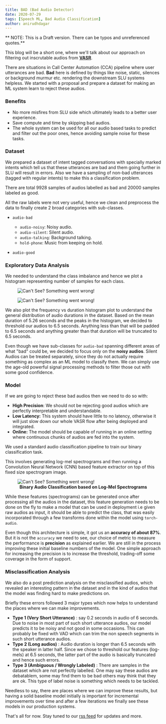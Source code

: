 ```yaml
---
title: BAD (Bad Audio Detector)
date: 2020-07-29
tags: [Speech ML, Bad Audio Classification]
author: anirudhdagar
---
```


** NOTE: This is a Draft version. There can be typos and unreferenced quotes.**

This blog will be a short one, where we'll talk about our approach on filtering out inscrutable audios from [**VASR**](https://vernacular.ai/vasr).

There are situations in Call Center Automation (CCA) pipeline where user utterances are bad. **Bad** here is defined by things like noise, static, silences or background murmur etc. rendering the downstream SLU systems helpless. We started with a proposal and prepare a dataset for making an ML system learn to reject these audios.

### Benefits

* No more misfires from SLU side which ultimately leads to a better user experience.
* Save compute and time by skipping bad audios.
* The whole system can be used for all our audio based tasks to predict and filter out the poor ones, hence avoiding sample noise for these tasks.

### Dataset

We prepared a dataset of intent tagged conversations with specially marked intents which tell us that these utterances are bad and them going further in SLU will result in errors. Also we have a sampling of non-bad utterances (tagged with regular intents) to make this a classification problem.

There are total 9928 samples of audios labelled as bad and 20000 samples labeled as good.

All the raw labels were not very useful, hence we clean and preprocess the data to finally create 2 broad categories with sub-classes.

+ `audio-bad`
  + `audio-noisy`: Noisy audio.
  + `audio-silent`: Silent audio.
  + `audio-talking`: Background talking.
  + `hold-phone`: Music from keeping on hold.

+ `audio-good`


### Exploratory Data Analysis

We needed to understand the class imbalance and hence we plot a histogram representing number of samples for each class.

<figure>
  <img alt="Can't See? Something went wrong!" src="./Class_Distribution.png" >
</figure>

<figure>
  <img alt="Can't See? Something went wrong!" src="./EDA.png">
</figure>


We also plot the frequency vs duration histogram plot to understand the general distribution of audio durations in the dataset.
Based on the mean duration of 5.26 seconds and the peaks in the histogram, we decided to threshold our audios to 6.5 seconds.
Anything less than that will be padded to 6.5 seconds and anything greater than that duration will be truncated to 6.5 seconds.

Even though we have sub-classes for `audio-bad` spanning different areas of what "bad" could be, we decided to focus only on the **noisy audios**. Silent Audios can be treated separately, since they do not actually require something as complex as an ML model to classify them. We can simply use the age-old powerful signal processing methods to filter those out with some good confidence.

### Model

If we are going to reject these bad audios then we need to do so with:

+ **High Precision**: We should not be rejecting good audios which are perfectly interpretable and understandable. 
+ **Low Latency:** This system should have little to no latency, otherwise it will just slow down our whole VASR flow after being deployed and integrated.
+ **Online:** The model should be capable of running in an online setting where continuous chunks of audios are fed into the system.

We used a standard audio classification pipeline to train our binary classification task.

This involves generating log-mel spectrograms and then running a Convolution Neural Network (CNN) based feature extractor on top of this fixed size spectrogram image.

<figure>
  <img alt="Can't See? Something went wrong!" src="./model_architecture.png" >
  <figcaption><b><center>Binary Audio Classification based on Log-Mel Spectrograms</center></b></figcaption>
</figure>

While these features (spectrograms) can be generated once after processing all the audios in the dataset, this feature generation needs to be done on the fly to make a model that can be used in deployment i.e given raw audios as input, it should be able to predict the class, that was easily incorporated through a few transforms done within the model using `torch-audio`.

Even though this architecture is simple, it got us an **accuracy of about 87%**. But it is not the `accuracy` we need to see, our choice of metric to measure the performance is **precision** as explained earlier. We are still in the process improving these initial baseline numbers of the model. One simple approach for increasing the precision is to increase the threshold, trading-off some coverage in the form of support.

### Misclassification Analysis

We also do a post prediction analysis on the misclassified audios, which revealed an interesting pattern in the dataset and in the kind of audios that the model was finding hard to make predictions on.

Briefly these errors followed 3 major types which now helps to understand the places where we can make improvements.

+ **Type 1 (Very Short Utterance)** : say 0.2 seconds in audio of 6 seconds. Due to noise in most part of such short utterance audios, our model predicts it to be noisy and not good in some occasions. This can probably be fixed with VAD which can trim the non speech segments in such short utterance audios.
+ **Type 2 (Long audios)** : Audio duration is longer than 6.5 seconds with the speaker in latter half. Since we chose to threshold our features (log-mels) at 6.5 seconds, the latter part of the audio is basically truncated and hence such errors.
+ **Type 3 (Ambiguous / Wrongly Labeled)** : There are samples in the dataset which are not perfectly labelled. One may say these audios are debatablem, some may find them to be bad others may think that they are ok. This type of label noise is something which needs to be tackled.


Needless to say, there are places where we can improve these results, but having a solid baseline model initially is important for incremental improvements over time and after a few iterations we finally see these models in our production systems. 


That's all for now. Stay tuned to our [rss feed](https://vernacular-ai.github.io/ml/rss.xml) for updates and more.

